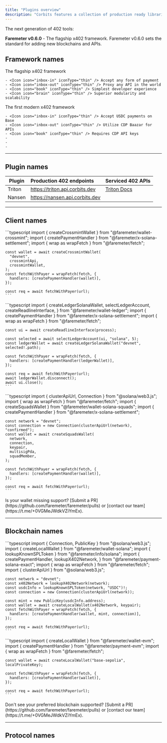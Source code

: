 ```yaml
---
title: "Plugins overview"
description: "Corbits features a collection of production ready libraries, tools, and applications designed to allow agents and other utilities to transparently make web3 payments using web2 infrastructure developed by ABK Labs."
---
```


<Tip>
  The next generation of 402 tools:

  **Faremeter v0.6.0** - The flagship x402 framework. Faremeter v0.6.0 sets the standard for adding new blockchains and APIs.
</Tip>

## Framework names

<CardGroup cols={2}>
  <Card title="Faremeter 0.6.0" icon="trophy" href="/faremeter/">
    The flagship x402 framework

    - <Icon icon="inbox-in" iconType="thin" /> Accept any form of payment
    - <Icon icon="inbox-out" iconType="thin" /> Proxy any API in the world
    - <Icon icon="book" iconType="thin" /> Simplest developer experience
    - <Icon icon="brain" iconType="thin" /> Superior modularity and scalability
  </Card>
  <Card title="Coinbase x402" icon="star" href="/about-x402/x402-overview">
    The first modern x402 framework

    - <Icon icon="inbox-in" iconType="thin" /> Accept USDC payments on Base
    - <Icon icon="inbox-out" iconType="thin" /> Utilize CDP Baazar for APIs
    - <Icon icon="book" iconType="thin" /> Requires CDP API keys
    - 
    - 
    - 
  </Card>
</CardGroup>

---

## Plugin names

| Plugin | Production 402 endpoints       | Serviced 402 APIs                                                                                                                     |
| ------ | :----------------------------- | ------------------------------------------------------------------------------------------------------------------------------------- |
| Triton | https://triton.api.corbits.dev | [Triton Docs ](https://docs.triton.one/digital-assets-api/metaplex-digital-assets-api) <Icon icon="arrow-up-right" color="#e98428" /> |
| Nansen | https://nansen.api.corbits.dev |                                                                                                                                       |

---

## Client names

<Tabs>
  <Tab title="Crossmint">
    ```typescript
    import { createCrossmintWallet } from "@faremeter/wallet-crossmint";
    import { createPaymentHandler } from "@faremeter/x-solana-settlement";
    import { wrap as wrapFetch } from "@faremeter/fetch";
    
    const wallet = await createCrossmintWallet(
      "devnet",
      crossmintApi,
      crossmintWallet,
    );
    const fetchWithPayer = wrapFetch(fetch, {
      handlers: [createPaymentHandler(wallet)],
    });
    
    const req = await fetchWithPayer(url);
    ```
  </Tab>
  <Tab title="Ledger">
    ```typescript
    import {
      createLedgerSolanaWallet,
      selectLedgerAccount,
      createReadlineInterface,
    } from "@faremeter/wallet-ledger";
    import { createPaymentHandler } from "@faremeter/x-solana-settlement";
    import { wrap as wrapFetch } from "@faremeter/fetch";
    
    const ui = await createReadlineInterface(process);
    
    const selected = await selectLedgerAccount(ui, "solana", 5);
    const ledgerWallet = await createLedgerSolanaWallet("devnet", selected!.path);
    
    const fetchWithPayer = wrapFetch(fetch, {
      handlers: [createPaymentHandler(ledgerWallet)],
    });
    
    const req = await fetchWithPayer(url);
    await ledgerWallet.disconnect();
    await ui.close();
    ```
  </Tab>
  <Tab title="Squads">
    ```typescript
    import { clusterApiUrl, Connection } from "@solana/web3.js";
    import { wrap as wrapFetch } from "@faremeter/fetch";
    import { createSquadsWallet } from "@faremeter/wallet-solana-squads";
    import { createPaymentHandler } from "@faremeter/x-solana-settlement";
    
    const network = "devnet";
    const connection = new Connection(clusterApiUrl(network), "confirmed");
    const wallet = await createSquadsWallet(
      network,
      connection,
      keypair,
      multisigPda,
      squadMember,
    );
    
    const fetchWithPayer = wrapFetch(fetch, {
      handlers: [createPaymentHandler(wallet)],
    });
    
    const req = await fetchWithPayer(url);
    ```
  </Tab>
</Tabs>

<Note>
  Is your wallet missing support? [Submit a PR](https://github.com/faremeter/faremeter/pulls) or [contact our team](https://t.me/+0VGMeJWdkVZiYmEx).
</Note>

---

## Blockchain names

<Tabs>
  <Tab title="Solana">
    ```typescript
    import { Connection, PublicKey } from "@solana/web3.js";
    import { createLocalWallet } from "@faremeter/wallet-solana";
    import { lookupKnownSPLToken } from "@faremeter/info/solana";
    import {
      createPaymentHandler,
      lookupX402Network,
    } from "@faremeter/payment-solana-exact";
    import { wrap as wrapFetch } from "@faremeter/fetch";
    import { clusterApiUrl } from "@solana/web3.js";
    
    const network = "devnet";
    const x402Network = lookupX402Network(network);
    const usdcInfo = lookupKnownSPLToken(network, "USDC")!;
    const connection = new Connection(clusterApiUrl(network));
    
    const mint = new PublicKey(usdcInfo.address);
    const wallet = await createLocalWallet(x402Network, keypair);
    const fetchWithPayer = wrapFetch(fetch, {
      handlers: [createPaymentHandler(wallet, mint, connection)],
    });
    
    const req = await fetchWithPayer(url);
    ```
  </Tab>
  <Tab title="Base">
    ```typescript
    import { createLocalWallet } from "@faremeter/wallet-evm";
    import { createPaymentHandler } from "@faremeter/payment-evm";
    import { wrap as wrapFetch } from "@faremeter/fetch";
    
    const wallet = await createLocalWallet("base-sepolia", localPrivateKey);
    
    const fetchWithPayer = wrapFetch(fetch, {
      handlers: [createPaymentHandler(wallet)],
    });
    
    const req = await fetchWithPayer(url);
    ```
  </Tab>
</Tabs>

<Note>
  Don't see your preferred blockchain supported? [Submit a PR](https://github.com/faremeter/faremeter/pulls) or [contact our team](https://t.me/+0VGMeJWdkVZiYmEx).
</Note>

---

## Protocol names

<Tabs>
  <Tab title="x402">
    
  </Tab>
  <Tab title="Cloudflare">
    
  </Tab>
</Tabs>